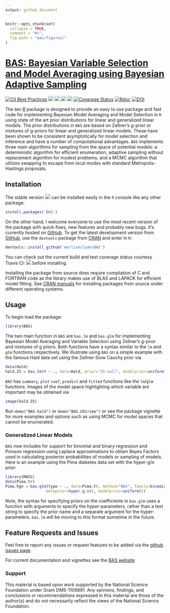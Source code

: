 ```yaml
---
output: github_document
---
```


<!-- README.md is generated from README.Rmd. Please edit that file -->

```r
knitr::opts_chunk$set(
  collapse = TRUE,
  comment = "#>",
  fig.path = "man/figures/"
)
```


# [BAS: Bayesian Variable Selection and Model Averaging using Bayesian Adaptive Sampling ](https://github.com/merliseclyde/BAS)

[![CII Best Practices](https://bestpractices.coreinfrastructure.org/projects/2055/badge)](https://bestpractices.coreinfrastructure.org/projects/2055)
[![](https://travis-ci.org/merliseclyde/BAS.png?branch=master)](https://travis-ci.org/merliseclyde/BAS) 
[![](http://www.r-pkg.org/badges/version/BAS)](http://cran.r-project.org/package=BAS)
[![](http://cranlogs.r-pkg.org/badges/BAS)](http://cran.rstudio.com/web/packages/BAS/index.html) [![](http://cranlogs.r-pkg.org/badges/grand-total/BAS)](http://cran.rstudio.com/web/packages/BAS/index.html)
[![Coverage Status](https://img.shields.io/codecov/c/github/merliseclyde/BAS/master.svg)](https://codecov.io/github/merliseclyde/BAS?branch=master)
[![Rdoc](http://www.rdocumentation.org/badges/version/BAS)](http://www.rdocumentation.org/packages/BAS)
[![DOI](https://zenodo.org/badge/DOI/110.5281/zenodo.595639.svg)](https://doi.org/10.5281/zenodo.595639)


The  `BAS` [R](http://r-project.org) package is designed to
provide an easy to use package and fast code for implementing Bayesian Model
Averaging and Model Selection in `R` using state of the art prior
distributions for linear and generalized linear models.  The
prior distributions in `BAS` are based on Zellner's g-prior or
mixtures of g-priors for linear and generalized linear models. These have been shown to be consistent asymptotically for model selection and inference  and have
a number of computational advantages. `BAS` implements three main
algorithms for sampling from the space of potential models: a deterministic algorithm for efficient enumeration,
adaptive sampling without replacement algorithm for modest problems, and a MCMC algorithm 
that utilizes swapping to escape from local modes with standard Metropolis-Hastings proposals.  






## Installation

The stable version [![](http://www.r-pkg.org/badges/version/BAS)](http://cran.r-project.org/package=BAS) can be installed easily in the `R` console like any other package:

```r
install.packages('BAS')
```

On the other hand, I welcome everyone to use the most recent version
of the package with quick-fixes, new features and probably new
bugs. It's currently hosted on
[GitHub](https://github.com/merliseclyde/BAS). To get the latest
development version from [GitHub](https://github.com/merliseclyde),
use the `devtools` package from
[CRAN](http://cran.r-project.org/package=devtools) and enter in `R`:

```r
devtools::install_github('merliseclyde/BAS')
```

You can check out the current build and test coverage status courtesy Travis CI: [![](https://travis-ci.org/merliseclyde/BAS.png?branch=master)](https://travis-ci.org/merliseclyde/BAS) 
before installing.

Installing the package from source does require compilation of C and FORTRAN code as the library makes use of BLAS and LAPACK for efficient model fitting.  See [CRAN manuals](http://cran.r-project.org/doc/manuals/r-devel/R-admin.html) for installing packages from source under different operating systems.

## Usage

To begin load the package:
```r
library(BAS)
```

The two main function in `BAS` are `bas.lm` and `bas.glm` for implementing Bayesian Model Averaging and Variable Selection using Zellner's g-prior and mixtures of g priors.  Both functions have a syntax similar to the `lm` and `glm` functions respectively.  We illustrate using `BAS` on a simple example with the famous Hald data set using the Zellner-Siow Cauchy prior via

```r
data(Hald)
hald.ZS = bas.lm(Y ~ ., data=Hald, prior="ZS-null", modelprior=uniform(), method="BAS")
```

`BAS` has `summary`, `plot` `coef`, `predict` and `fitted` functions like the `lm`/`glm` functions.   Images of the model space highlighting which variable are important may be obtained via
```r
image(hald.ZS)
```

Run `demo("BAS.hald")` or `demo("BAS.USCrime")` or see the package vignette for more examples and options such as using MCMC for model spaces that cannot be enumerated. 

### Generalized Linear Models

`BAS` now includes for support for binomial and binary regression and Poisson regression using Laplace approximations to obtain Bayes Factors used in calculating posterior probabilities of models or sampling of models.  Here is an example using the Pima diabetes data set with the hyper-g/n prior:

```r
library(MASS)
data(Pima.tr)
Pima.hgn = bas.glm(type ~ ., data=Pima.tr, method="BAS", family=binomial(),
                  betaprior=hyper.g.n(), modelprior=uniform())
```

Note, the syntax for specifying priors on the coefficients in `bas.glm` uses a function with arguments to specify the hyper-parameters, rather than a text string to specify the prior name and a separate argument for the hyper-parameters.  `bas.lm` will be moving to this format sometime in the future.

## Feature Requests and Issues

Feel free to report any issues or request features to be added via the [github issues page](https://github.com/merliseclyde/BAS/issues).

For current documentation and vignettes see the [BAS website](http://merliseclyde.github.io/BAS)

### Support

  This material is based upon work supported by the National Science
	Foundation under Grant DMS-1106891.  Any opinions, findings, and 
	conclusions or recommendations expressed in this material are those of
	the author(s) and do not necessarily reflect the views of the 
	National Science Foundation.
